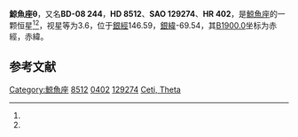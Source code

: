 {{Starbox begin
| name = 鯨魚座θ
}}
{{Starbox observe
| epoch = [[J2000.0|J2000.0]]
| constell = [[鯨魚座|鯨魚座]]<ref name=SIMBAD>{{cite web
 | url=http://simbad.u-strasbg.fr/simbad/sim-id?Ident=HR+402
 | title=Pulsating variable Star
 | publisher=Centre de Données astronomiques de Strasbourg
 | work=SIMBAD
 | accessdate=2012-07-13
 | archive-date=2019-07-26
 | archive-url=https://web.archive.org/web/20190726193156/http://simbad.u-strasbg.fr/simbad/sim-id?Ident=HR+402
 | dead-url=no
 }}</ref><ref name=DATA>{{cite web
 | url=http://vizier.u-strasbg.fr/viz-bin/VizieR-5?-out.add=.&-source=5050&-corr=PK=HR&-out.max=9999&HR=402
 | title=VizieR Detailed Page
 | accessdate=2012-07-13
 | archive-date=2019-07-23
 | archive-url=https://web.archive.org/web/20190723150414/http://vizier.u-strasbg.fr/viz-bin/VizieR-5?-out.add=.&-source=5050&-corr=PK=HR&-out.max=9999&HR=402
 }}</ref>
| 星官 = 
| ra = {{RA|1|24|1.4}}<ref name=SIMBAD /><ref name=DATA />
| dec = {{DEC|-8|11|0}}<ref name=SIMBAD /><ref name=DATA />
| appmag_v = 3.6<ref name=SIMBAD /><ref name=DATA />
}}
{{Starbox character
| class = K0III-IIIb<ref name=SIMBAD /><ref name=DATA />
| b-v = 1.06<ref name=SIMBAD /><ref name=DATA />
| u-b = 0.93<ref name=SIMBAD /><ref name=DATA />
| r-i = 0.56<ref name=SIMBAD /><ref name=DATA />
| variable = 
}}
{{Starbox astrometry
| radial_v = 0.93
| prop_mo_ra = 17
| parallax = 0.041
| p_error = 
}}
{{Starbox catalog
| names =BD-08 244，[[SAO星表|SAO]] 129274，[[HD星表|HD]] 8512，[[HR星表|HR]] 402}}
{{Starbox reference |Simbad=HR+402}}
{{Starbox end}}

'''鯨魚座θ'''，又名'''BD-08 244'''，'''HD 8512'''、'''SAO 129274'''、'''HR 402'''，是[[鯨魚座|鯨魚座]]的一颗恒星<ref name=SIMBAD /><ref name=DATA />，视星等为3.6，位于[[銀道座標系|銀經]]146.59，[[銀道座標系|銀緯]]-69.54，其[[B1900.0|B1900.0]]坐标为赤經{{RA|1|19|1.5}}，赤緯{{DEC|-8|-69.54|58}}。

== 参考文献 ==
{{reflist}}

{{star-stub}}

{{鯨魚座恒星}}
{{星官|天仓|6|21}}
[[Category:鯨魚座|Category:鯨魚座]]
[[Category:HD和HDE天體|8512]]
[[Category:HR天體|0402]]
[[Category:SAO天體|129274]]
[[Category:拜耳天體|Ceti, Theta]]